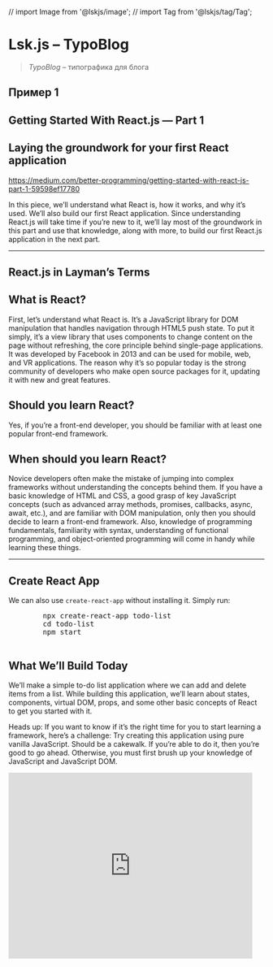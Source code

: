// import Image from '@lskjs/image';
// import Tag from '@lskjs/tag/Tag';

<Meta
  title="TypoBlog"
/>


# Lsk.js – TypoBlog

> *TypoBlog* – типографика для блога

## Пример 1
<Canvas>
  <Story name="Example1">
    <Article>
      <ArticleInfo>
        <H1>Getting Started With React.js — Part 1</H1>
        <H2>Laying the groundwork for your first React application</H2>
        <A href="https://medium.com/better-programming/getting-started-with-react-js-part-1-59598ef17780">https://medium.com/better-programming/getting-started-with-react-js-part-1-59598ef17780</A>
      </ArticleInfo>
      <P>In this piece, we’ll understand what React is, how it works, and why it’s used. We’ll also build our first React application. Since understanding React.js will take time if you’re new to it, we’ll lay most of the groundwork in this part and use that knowledge, along with more, to build our first React.js application in the next part.</P>
      <Hr />
      <H1>React.js in Layman’s Terms</H1>
      <H2>What is React?</H2>
      <P>First, let’s understand what React is. It’s a JavaScript library for DOM manipulation that handles navigation through HTML5 push state. To put it simply, it’s a view library that uses components to change content on the page without refreshing, the core principle behind single-page applications. It was developed by Facebook in 2013 and can be used for mobile, web, and VR applications. The reason why it’s so popular today is the strong community of developers who make open source packages for it, updating it with new and great features.</P>
      <H2>Should you learn React?</H2>
      <P>Yes, if you’re a front-end developer, you should be familiar with at least one popular front-end framework.</P>
      <H2>When should you learn React?</H2>
      <P>Novice developers often make the mistake of jumping into complex frameworks without understanding the concepts behind them. If you have a basic knowledge of HTML and CSS, a good grasp of key JavaScript concepts (such as advanced array methods, promises, callbacks, async, await, etc.), and are familiar with DOM manipulation, only then you should decide to learn a front-end framework. Also, knowledge of programming fundamentals, familiarity with syntax, understanding of functional programming, and object-oriented programming will come in handy while learning these things.</P>
      <Hr />
      <H2>Create React App</H2>
      <P>We can also use <Code>create-react-app</Code> without installing it. Simply run:</P>
      <Pre>
        npx create-react-app todo-list
        cd todo-list
        npm start
      </Pre>
      <H1>What We’ll Build Today</H1>
      <P>We’ll make a simple to-do list application where we can add and delete items from a list. While building this application, we’ll learn about states, components, virtual DOM, props, and some other basic concepts of React to get you started with it.</P>
      <P>Heads up: If you want to know if it’s the right time for you to start learning a framework, here’s a challenge: Try creating this application using pure vanilla JavaScript. Should be a cakewalk. If you’re able to do it, then you’re good to go ahead. Otherwise, you must first brush up your knowledge of JavaScript and JavaScript DOM.</P>
      <iframe src="https://giphy.com/embed/LMhly3Yf7Ur7WYOrO3" width="480" height="366" frameBorder="0" className="giphy-embed" allowFullScreen />
      <H2 />
      <P />
      <div>
        <Tag>JavaScript</Tag>
        <Tag>Reactjs</Tag>
        <Tag>React</Tag>
        <Tag>Web Development</Tag>
        <Tag>Programming</Tag>
      </div>
    </Article>
  </Story>
</Canvas> 

## Пример 2
<Canvas>
  <Story name="Example2">
   <Article>
      <link href="https://glyph.medium.com/css/e/sr/latin/e/ssr/latin/e/ssb/latin/m2.css" rel="stylesheet" />
      {/* <link href="https://fonts.googleapis.com/css?family=Roboto&display=swap" rel="stylesheet" /> */}
      <Image
        src="https://miro.medium.com/max/5000/1*Z4FQ2qjqaQGKX1GlD77bOg.png"
        placeholder="https://miro.medium.com/max/200/1*Z4FQ2qjqaQGKX1GlD77bOg.png?q=20"
        width="2500"
        height="600"
        role="presentation"
      />
      <H1>Why can’t we read anymore?</H1>
      Or, can books save us from what digital does to our brains?
      <div>
        Author
        <a href="https://medium.com/@arturkornakov/5-%D0%B8%D0%B4%D0%B5%D0%B9-vue-js-%D0%BA%D0%BE%D1%82%D0%BE%D1%80%D1%8B%D0%B5-%D0%B2%D1%8B-%D0%BF%D0%BE%D0%BB%D1%8E%D0%B1%D0%B8%D1%82%D0%B5-%D0%B4%D0%B0%D0%B6%D0%B5-%D0%B5%D1%81%D0%BB%D0%B8-react-%D0%B2%D0%B0%D1%81-%D0%BF%D0%BE%D0%BB%D0%BD%D0%BE%D1%81%D1%82%D1%8C%D1%8E-%D1%83%D1%81%D1%82%D1%80%D0%B0%D0%B8%D0%B2%D0%B0%D0%B5%D1%82-33bcbeba2916#.ql864n1w6">
          source
        </a>
      </div>
      <P>
        В основе любой популярной библиотеки лежит идея, которая отличает её от остальных. В Angular — это директивы и
        two-way data-binding, в React — компонентный подход, Virtual DOM, однонаправленный поток данных, SSR; Polymer
        приносит будущие web components в современные браузеры. Некоторые библиотеки делают упор на быстродействие,
        пытаясь выкинуть из популярных всю ненужную шелуху (Inferno, Preact), другие, по мнению их авторов, впитывают в
        себя самое лучшее из разных подходов. Vue.js как раз из последних.
        <br />
        Досконально изучать каждый не имеет смысла (и не хватит времени), но понимание идей, лежащих в основе
        популярных, поможет вам выбрать подходящий инструмент под ваши задачи.
      </P>
      <H2>Vue.js?</H2>
      <P>
        На что похож Vue при первом знакомстве?
        <br />
        Те, кто использовал React и Angular, сразу увидят много общего — компонентный подход, lifecycle методы,
        unidirectional data-flow c передачей props вниз по дереву, virtual DOM, директивы, vuex (redux-like), vue
        router. Такая схожесть, при наличии опыта работы с одной из библиотек, позволит вам быстро понять, почему многие
        выбирают именно Vue.
      </P>
      <Image
        src="https://miro.medium.com/max/2450/1*Dx_jN9L8UMcYPiY-9kwQRA.jpeg"
        placeholder="https://miro.medium.com/max/60/1*Dx_jN9L8UMcYPiY-9kwQRA.jpeg?q=20"
        width="2500"
        height="600"
        role="presentation"
      />
      <P>
        В этой заметке я постарался осветить основные идеи Vue.js, которые показались мне интересными или
        отличительными, при этом намерено не затрагивая вопросы быстродействия, коммьюнити или эко-системы.
      </P>
      <Hr />
      <H2>1. Реактивность</H2>
      <P>
        Реактивность — это когда данные внутри приложения напрямую связаны с данными в отображении и их изменение в
        любой части мгновенно влияет на перерисовку отображения.
        <br />
        Как реализуется реактивность в React? Кратко говоря, все данные, которые мы используем в приложении хранятся в
        {' '}
        <strong>state</strong>
        {' '}
        и
        <strong>props</strong>
        , при необходимости изменить данные, мы изменяем их через
        {' '}
        <strong>setState</strong>
        , дальше React определяет какие части приложения зависели от измененных данных и
        перерисовывает их.
      </P>
      {/* https://medium.com/@hughmcguire/why-can-t-we-read-anymore-503c38c131fe */}
      <Blockquote>
        <P>
          Smokers who are the most optimistic about their ability to resist temptation are the most likely to relapse
          four months later, and overoptimistic dieters are the least likely to lose weight. (Kelly McGonigal: The
          Willpower Instinct)
        </P>
      </Blockquote>
    </Article>
  </Story>
</Canvas> 
